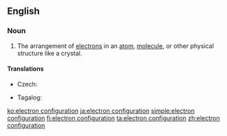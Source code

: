 ==English==
{{wikipedia}}

===Noun===
{{en-noun}}

# {{lb|en|physics|chemistry}} The arrangement of [[electron]]s in an [[atom]], [[molecule]], or other physical structure like a crystal.

====Translations====
{{trans-top|arrangement of electrons}}
* Czech: {{t|cs|elektronová konfigurace|f}}
{{trans-mid}}
* Tagalog: {{t|tl|kalarawnan ng dagisik}}
{{trans-bottom}}

[[ko:electron configuration]]
[[ja:electron configuration]]
[[simple:electron configuration]]
[[fi:electron configuration]]
[[ta:electron configuration]]
[[zh:electron configuration]]